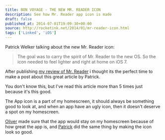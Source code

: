 ```yaml
---
title: BON VOYAGE - THE NEW MR. READER ICON
description: See how Mr. Reader app icon is made
draft: false
published_at: 2014-07-01T19:09:30+00:00
source: http://rocketink.net/2014/01/mr-reader-icon.html
tags: ['Linked', 'iOS']
---
```


Patrick Welker talking about the new Mr. Reader icon:

> The goal was to carry the spirit of Mr. Reader to the new OS. So the icon needed to feel lighter and right at home on iOS 7.

After publishing [my review of Mr. Reader](https://www.news47ell.com/reviews/mr-reader-review) i thought its the perfect time to make a post about this great article by Patrick.

You don't know this, but I've read this article more than 5 times just because it's this good.

The App icon is a part of my homescreen, it should always be something good to look at, and when an app have an ugly icon, then it doesn't deserve a spot on my homescreen.

[Oliver](https://twitter.com/curioustimes) made sure that the app would stay on my homescreen because of how great the app is, and [Patrick](https://twitter.com/_patrickwelker) did the same thing by making the icon look so good.
